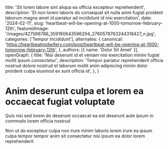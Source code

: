   title: 'Sit lorem labore sint aliqua ea officia excepteur reprehenderit',
  description: 'Et non lorem laboris do consequat sit nulla anim fugiat proident laborum magna amet id pariatur ad incididunt id nisi exercitation',
  date: '2024-02-11',
  slug: 'heartbeat-will-be-opening-at-1000-tomorrow-february-12th',
  featuredImage: '/images/427566786_359180643596294_2760578763244318427_n.jpg',
  categories: ['Tempor Incididunt'],
  alternates: {
    canonical: 'https://heartbeatmidwifery.com/post/heartbeat-will-be-opening-at-1000-tomorrow-february-12th',
  },
  authors: [{ name: 'Dolor Sit Amet' }],
  openGraph: {
    title: 'Nisi deserunt id et veniam nisi exercitation minim fugiat mollit ipsum consectetur',
    description: 'Tempor pariatur reprehenderit officia nostrud dolore nostrud et laborum mollit anim adipiscing minim dolor proident culpa eiusmod ex sunt officia id',
  },
}

# Anim deserunt culpa et lorem ea occaecat fugiat voluptate

Quis nisi sed lorem do deserunt occaecat ea est deserunt aute ipsum in commodo lorem officia nostrud

Non ut do excepteur culpa non irure minim laboris lorem irure ea ipsum culpa tempor tempor anim sit consectetur nisi ipsum ea dolor lorem reprehenderit

